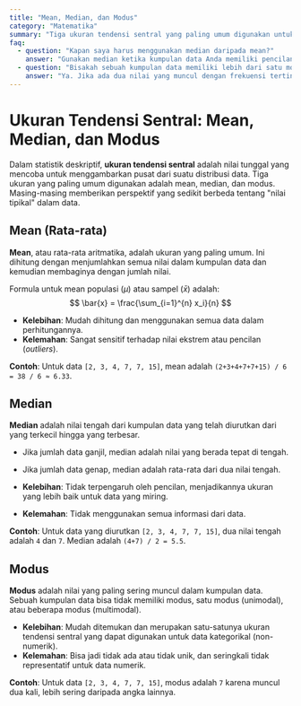 ```yaml
---
title: "Mean, Median, dan Modus"
category: "Matematika"
summary: "Tiga ukuran tendensi sentral yang paling umum digunakan untuk menggambarkan 'pusat' atau nilai tipikal dari suatu kumpulan data."
faq:
  - question: "Kapan saya harus menggunakan median daripada mean?"
    answer: "Gunakan median ketika kumpulan data Anda memiliki pencilan (outlier) atau distribusinya miring (skewed). Mean sangat sensitif terhadap nilai ekstrem, yang dapat 'menarik' rata-rata ke arah yang tidak representatif. Median, sebagai nilai tengah, tidak terpengaruh oleh pencilan."
  - question: "Bisakah sebuah kumpulan data memiliki lebih dari satu modus?"
    answer: "Ya. Jika ada dua nilai yang muncul dengan frekuensi tertinggi yang sama, kumpulan data tersebut disebut bimodal. Jika lebih dari dua, disebut multimodal. Jika semua nilai muncul dengan frekuensi yang sama, maka tidak ada modus."
---
```


# Ukuran Tendensi Sentral: Mean, Median, dan Modus

Dalam statistik deskriptif, **ukuran tendensi sentral** adalah nilai tunggal yang mencoba untuk menggambarkan pusat dari suatu distribusi data. Tiga ukuran yang paling umum digunakan adalah mean, median, dan modus. Masing-masing memberikan perspektif yang sedikit berbeda tentang "nilai tipikal" dalam data.

## Mean (Rata-rata)

**Mean**, atau rata-rata aritmatika, adalah ukuran yang paling umum. Ini dihitung dengan menjumlahkan semua nilai dalam kumpulan data dan kemudian membaginya dengan jumlah nilai.

Formula untuk mean populasi ($\mu$) atau sampel ($\bar{x}$) adalah:
$$ \bar{x} = \frac{\sum_{i=1}^{n} x_i}{n} $$

- **Kelebihan**: Mudah dihitung dan menggunakan semua data dalam perhitungannya.
- **Kelemahan**: Sangat sensitif terhadap nilai ekstrem atau pencilan (*outliers*).

**Contoh**: Untuk data `[2, 3, 4, 7, 7, 15]`, mean adalah `(2+3+4+7+7+15) / 6 = 38 / 6 ≈ 6.33`.

## Median

**Median** adalah nilai tengah dari kumpulan data yang telah diurutkan dari yang terkecil hingga yang terbesar.
- Jika jumlah data ganjil, median adalah nilai yang berada tepat di tengah.
- Jika jumlah data genap, median adalah rata-rata dari dua nilai tengah.

- **Kelebihan**: Tidak terpengaruh oleh pencilan, menjadikannya ukuran yang lebih baik untuk data yang miring.
- **Kelemahan**: Tidak menggunakan semua informasi dari data.

**Contoh**: Untuk data yang diurutkan `[2, 3, 4, 7, 7, 15]`, dua nilai tengah adalah `4` dan `7`. Median adalah `(4+7) / 2 = 5.5`.

## Modus

**Modus** adalah nilai yang paling sering muncul dalam kumpulan data. Sebuah kumpulan data bisa tidak memiliki modus, satu modus (unimodal), atau beberapa modus (multimodal).

- **Kelebihan**: Mudah ditemukan dan merupakan satu-satunya ukuran tendensi sentral yang dapat digunakan untuk data kategorikal (non-numerik).
- **Kelemahan**: Bisa jadi tidak ada atau tidak unik, dan seringkali tidak representatif untuk data numerik.

**Contoh**: Untuk data `[2, 3, 4, 7, 7, 15]`, modus adalah `7` karena muncul dua kali, lebih sering daripada angka lainnya.
